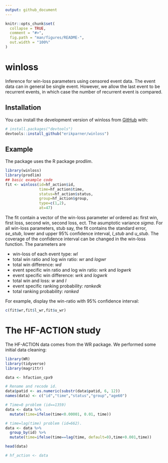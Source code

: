 ```yaml
---
output: github_document
---
```


<!-- README.md is generated from README.Rmd. Please edit that file -->

```r
knitr::opts_chunk$set(
  collapse = TRUE,
  comment = "#>",
  fig.path = "man/figures/README-",
  out.width = "100%"
)
```

# winloss

<!-- badges: start -->
<!-- badges: end -->

Inference for win-loss parameters using censored event data. The event data can in general be single event. However, we allow the last event to be recurrent events, in which case the number of recurrent event is compared.


## Installation

You can install the development version of winloss from [GitHub](https://github.com/) with:

``` r
# install.packages("devtools")
devtools::install_github("erikparner/winloss")
```

## Example

The package uses the R package prodlim.

```r
library(winloss)
library(prodlim)
## basic example code
fit <- winloss(id=hf_action$id,
               time=hf_action$time, 
               status=hf_action$status, 
               group=hf_action$group, 
               type=c(1,2), 
               at=47)
```

The fit contain a vector of the win-loss parameter *wl* ordered as: first win, first loss, second win, second loss, ect. The asumptotic variance *sigma*. For all win-loss parameters, stub say, the fit contains the standard error, *se_stub*, lower and upper 95% confidence interval, *l_stub* and *u_stub*. The coverage of the confidence interval can be changed in the win-loss function. The parameters are

* win-loss of each event type: *wl*
* total win ratio and log win ratio: *wr* and *logwr*
* total win difference: *wd*
* event specific win ratio and log win ratio: *wrk* and *logwrk*
* event specific win difference: *wrk* and *logwrk*
* total win and loss: *w* and *l*
* event specific ranking probability: *rankedk*
* total ranking probability: *ranked*

For example, display the win-ratio with 95% confidence interval:

```r
c(fit$wr,fit$l_wr,fit$u_wr)
```


# The HF-ACTION study

The HF-ACTION data comes from the WR package. We performed some initial data cleaning:

```r
library(WR)
library(tidyverse)
library(magrittr)

data <- hfaction_cpx9

# Rename and recode id.
data$patid <- as.numeric(substr(data$patid, 6, 12))
names(data) <- c("id","time","status","group","age60")

# Time=0 problem (id==1359)
data <- data %>%
  mutate(time=ifelse(time<0.00001, 0.01, time)) 

# time=lag(time) problem (id=662).
data <- data %>%
  group_by(id) %>%
  mutate(time=ifelse(time==lag(time, default=0),time+0.001,time))

head(data)

# hf_action <- data
```
